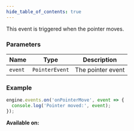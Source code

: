 ```yaml
---
hide_table_of_contents: true
---
```



This event is triggered when the pointer moves.

### Parameters

| Name    | Type           | Description       |
| ------- | -------------- | ----------------- |
| `event` | `PointerEvent` | The pointer event |

### Example

```js
engine.events.on('onPointerMove', event => {
  console.log('Pointer moved:', event);
});
```

**Available on:** <ClientTag />
